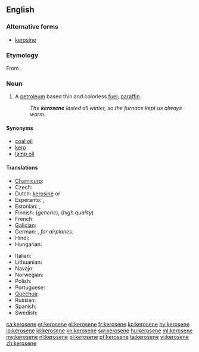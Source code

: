 {{wikipedia}}
==English==

===Alternative forms===
* [[kerosine]]

===Etymology===
From {{etyl|grc}} {{term|κηρός||wax|lang=grc}}{{suffix||ene}}.

===Noun===
{{en-noun|s|-}}

# {{US}} A [[petroleum]] based thin and colorless [[fuel]]; {{British}} [[paraffin]].
#: ''The '''kerosene''' lasted all winter, so the furnace kept us always warm''.

====Synonyms====
* [[coal oil]]
* [[kero]]
* [[lamp oil]]

====Translations====
{{trans-top|thin, colorless fuel}}
* [[Chamicuro]]: {{tø|ccc|kerosina}}
* Czech: {{t-|cs|petrolej|m}}
* Dutch: [[kerosine#Dutch|kerosine]] {{m}} or {{f}}
* Esperanto: {{t-|eo|keroseno|xs=Esperanto}},  {{t-|eo|petrolo|xs=Esperanto}}
* Estonian: {{t|et|petrooleum}}, {{t|et|lambiõli}}
* Finnish: {{t-|fi|petroli}} (''generic''), {{t+|fi|kerosiini}} (''high quality'')
* French: {{t+|fr|kérosène|m}}
* [[Galician]]: {{t-|gl|queroseno|m|xs=Galician}}
* German: {{t-|de|Petroleum|n}}, ''for airplanes:'' {{t+|de|Kerosin|n}}
* Hindi: {{tø|hi|मिट्टी का तेल|tr=miṭṭī kā tel}}
* Hungarian: {{t+|hu|kerozin}}
{{trans-mid}}
* Italian: {{t-|it|cherosene|m}}
* Lithuanian: {{t|lt|žibalas|m}}
* Navajo: {{tø|nv|akʼahkǫʼ}}
* Norwegian: {{t-|no|paraffin|m}}
* Polish: {{t+|pl|nafta|f}}
* Portuguese: {{t+|pt|querosene|n}}
* [[Quechua]]: {{t-|qu|kirusini|xs=Quechua}}
* Russian: {{t|ru|керосин|m|tr=kerosín|sc=Cyrl}}
* Spanish: {{t-|es|queroseno|m}}
* Swedish: {{t-|sv|fotogen|c}}
{{trans-bottom}}

[[ca:kerosene]]
[[et:kerosene]]
[[el:kerosene]]
[[fr:kerosene]]
[[ko:kerosene]]
[[hy:kerosene]]
[[io:kerosene]]
[[id:kerosene]]
[[kn:kerosene]]
[[sw:kerosene]]
[[hu:kerosene]]
[[ml:kerosene]]
[[my:kerosene]]
[[nl:kerosene]]
[[pl:kerosene]]
[[pt:kerosene]]
[[ta:kerosene]]
[[vi:kerosene]]
[[zh:kerosene]]